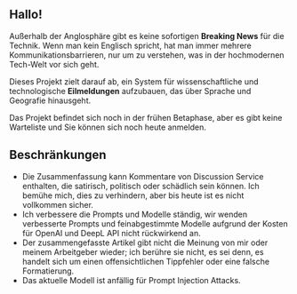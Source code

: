 
<CallToAction />

## Hallo!

Außerhalb der Anglosphäre gibt es keine sofortigen **Breaking News** für die Technik.
Wenn man kein Englisch spricht, hat man immer mehrere Kommunikationsbarrieren, nur um zu verstehen, was in der hochmodernen Tech-Welt vor sich geht.


<Callout type="info" emoji="🗞">

Dieses Projekt zielt darauf ab, ein System für wissenschaftliche und technologische **Eilmeldungen** aufzubauen, das über Sprache und Geografie hinausgeht.

</Callout>

Das Projekt befindet sich noch in der frühen Betaphase, aber es gibt keine Warteliste und Sie können sich noch heute anmelden.

## Beschränkungen

- Die Zusammenfassung kann Kommentare von Discussion Service enthalten, die satirisch, politisch oder schädlich sein können. Ich bemühe mich, dies zu verhindern, aber bis heute ist es nicht vollkommen sicher.
- Ich verbessere die Prompts und Modelle ständig, wir wenden verbesserte Prompts und feinabgestimmte Modelle aufgrund der Kosten für OpenAI und DeepL API nicht rückwirkend an.
- Der zusammengefasste Artikel gibt nicht die Meinung von mir oder meinem Arbeitgeber wieder; ich berühre sie nicht, es sei denn, es handelt sich um einen offensichtlichen Tippfehler oder eine falsche Formatierung.
- Das aktuelle Modell ist anfällig für Prompt Injection Attacks.
